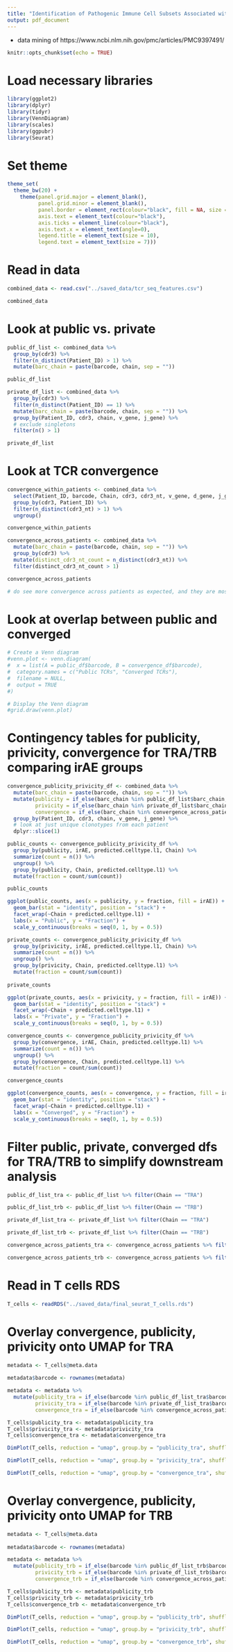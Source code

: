 ```yaml
---
title: "Identification of Pathogenic Immune Cell Subsets Associated with Checkpoint Inhibitor-induced Myocarditis"
output: pdf_document
---
```


 - data mining of https://www.ncbi.nlm.nih.gov/pmc/articles/PMC9397491/
 
```r
knitr::opts_chunk$set(echo = TRUE)
```

# Load necessary libraries

```r

library(ggplot2)
library(dplyr)
library(tidyr)
library(VennDiagram)
library(scales)
library(ggpubr)
library(Seurat)

```

# Set theme

```r

theme_set(
  theme_bw(20) +
    theme(panel.grid.major = element_blank(),
          panel.grid.minor = element_blank(),
          panel.border = element_rect(colour="black", fill = NA, size = 1),
          axis.text = element_text(colour="black"),
          axis.ticks = element_line(colour="black"),
          axis.text.x = element_text(angle=0),
          legend.title = element_text(size = 10),
          legend.text = element_text(size = 7)))

```

# Read in data

```r

combined_data <- read.csv("../saved_data/tcr_seq_features.csv")

combined_data

```

# Look at public vs. private

```r

public_df_list <- combined_data %>%
  group_by(cdr3) %>%
  filter(n_distinct(Patient_ID) > 1) %>%
  mutate(barc_chain = paste(barcode, chain, sep = ""))

public_df_list

private_df_list <- combined_data %>%
  group_by(cdr3) %>%
  filter(n_distinct(Patient_ID) == 1) %>%
  mutate(barc_chain = paste(barcode, chain, sep = "")) %>%
  group_by(Patient_ID, cdr3, chain, v_gene, j_gene) %>%
  # exclude singletons
  filter(n() > 1)

private_df_list

```

# Look at TCR convergence

```r

convergence_within_patients <- combined_data %>%
  select(Patient_ID, barcode, Chain, cdr3, cdr3_nt, v_gene, d_gene, j_gene, c_gene) %>%
  group_by(cdr3, Patient_ID) %>%
  filter(n_distinct(cdr3_nt) > 1) %>%
  ungroup()

convergence_within_patients

convergence_across_patients <- combined_data %>%
  mutate(barc_chain = paste(barcode, chain, sep = "")) %>%
  group_by(cdr3) %>%
  mutate(distinct_cdr3_nt_count = n_distinct(cdr3_nt)) %>%
  filter(distinct_cdr3_nt_count > 1)

convergence_across_patients

# do see more convergence across patients as expected, and they are mostly in public TCRs also as expected

```

# Look at overlap between public and converged

```r

# Create a Venn diagram
#venn.plot <- venn.diagram(
#  x = list(A = public_df$barcode, B = convergence_df$barcode),
#  category.names = c("Public TCRs", "Converged TCRs"),
#  filename = NULL,
#  output = TRUE
#)

# Display the Venn diagram
#grid.draw(venn.plot)

```

# Contingency tables for publicity, privicity, convergence for TRA/TRB comparing irAE groups

```r

convergence_publicity_privicity_df <- combined_data %>%
  mutate(barc_chain = paste(barcode, chain, sep = "")) %>%
  mutate(publicity = if_else(barc_chain %in% public_df_list$barc_chain, "Yes", "No"),
         privicity = if_else(barc_chain %in% private_df_list$barc_chain, "Yes", "No"),
         convergence = if_else(barc_chain %in% convergence_across_patients$barc_chain, "Yes", "No")) %>%
  group_by(Patient_ID, cdr3, chain, v_gene, j_gene) %>%
  # look at just unique clonotypes from each patient
  dplyr::slice(1)

public_counts <- convergence_publicity_privicity_df %>%
  group_by(publicity, irAE, predicted.celltype.l1, Chain) %>%
  summarize(count = n()) %>%
  ungroup() %>%
  group_by(publicity, Chain, predicted.celltype.l1) %>%
  mutate(fraction = count/sum(count))

public_counts

ggplot(public_counts, aes(x = publicity, y = fraction, fill = irAE)) +
  geom_bar(stat = "identity", position = "stack") +
  facet_wrap(~Chain + predicted.celltype.l1) +
  labs(x = "Public", y = "Fraction") +
  scale_y_continuous(breaks = seq(0, 1, by = 0.5))

private_counts <- convergence_publicity_privicity_df %>%
  group_by(privicity, irAE, predicted.celltype.l1, Chain) %>%
  summarize(count = n()) %>%
  ungroup() %>%
  group_by(privicity, Chain, predicted.celltype.l1) %>%
  mutate(fraction = count/sum(count))
 
private_counts

ggplot(private_counts, aes(x = privicity, y = fraction, fill = irAE)) +
  geom_bar(stat = "identity", position = "stack") +
  facet_wrap(~Chain + predicted.celltype.l1) +
  labs(x = "Private", y = "Fraction") +
  scale_y_continuous(breaks = seq(0, 1, by = 0.5))

convergence_counts <- convergence_publicity_privicity_df %>%
  group_by(convergence, irAE, Chain, predicted.celltype.l1) %>%
  summarize(count = n()) %>%
  ungroup() %>%
  group_by(convergence, Chain, predicted.celltype.l1) %>%
  mutate(fraction = count/sum(count))

convergence_counts

ggplot(convergence_counts, aes(x = convergence, y = fraction, fill = irAE)) +
  geom_bar(stat = "identity", position = "stack") +
  facet_wrap(~Chain + predicted.celltype.l1) +
  labs(x = "Converged", y = "Fraction") +
  scale_y_continuous(breaks = seq(0, 1, by = 0.5))

```

# Filter public, private, converged dfs for TRA/TRB to simplify downstream analysis

```r

public_df_list_tra <- public_df_list %>% filter(Chain == "TRA")

public_df_list_trb <- public_df_list %>% filter(Chain == "TRB")

private_df_list_tra <- private_df_list %>% filter(Chain == "TRA")

private_df_list_trb <- private_df_list %>% filter(Chain == "TRB")

convergence_across_patients_tra <- convergence_across_patients %>% filter(Chain == "TRA")

convergence_across_patients_trb <- convergence_across_patients %>% filter(Chain == "TRB")

```

# Read in T cells RDS

```r

T_cells <- readRDS("../saved_data/final_seurat_T_cells.rds")

```

# Overlay convergence, publicity, privicity onto UMAP for TRA

```r

metadata <- T_cells@meta.data
  
metadata$barcode <- rownames(metadata)

metadata <- metadata %>%
  mutate(publicity_tra = if_else(barcode %in% public_df_list_tra$barcode, "Yes", "No"),
         privicity_tra = if_else(barcode %in% private_df_list_tra$barcode, "Yes", "No"),
         convergence_tra = if_else(barcode %in% convergence_across_patients_tra$barcode, "Yes", "No"))

T_cells$publicity_tra <- metadata$publicity_tra
T_cells$privicity_tra <- metadata$privicity_tra
T_cells$convergence_tra <- metadata$convergence_tra

DimPlot(T_cells, reduction = "umap", group.by = "publicity_tra", shuffle = TRUE, seed = 123)

DimPlot(T_cells, reduction = "umap", group.by = "privicity_tra", shuffle = TRUE, seed = 123)

DimPlot(T_cells, reduction = "umap", group.by = "convergence_tra", shuffle = TRUE, seed = 123)

```

# Overlay convergence, publicity, privicity onto UMAP for TRB

```r

metadata <- T_cells@meta.data
  
metadata$barcode <- rownames(metadata)

metadata <- metadata %>%
  mutate(publicity_trb = if_else(barcode %in% public_df_list_trb$barcode, "Yes", "No"),
         privicity_trb = if_else(barcode %in% private_df_list_trb$barcode, "Yes", "No"),
         convergence_trb = if_else(barcode %in% convergence_across_patients_trb$barcode, "Yes", "No"))

T_cells$publicity_trb <- metadata$publicity_trb
T_cells$privicity_trb <- metadata$privicity_trb
T_cells$convergence_trb <- metadata$convergence_trb

DimPlot(T_cells, reduction = "umap", group.by = "publicity_trb", shuffle = TRUE, seed = 123)

DimPlot(T_cells, reduction = "umap", group.by = "privicity_trb", shuffle = TRUE, seed = 123)

DimPlot(T_cells, reduction = "umap", group.by = "convergence_trb", shuffle = TRUE, seed = 123)

```